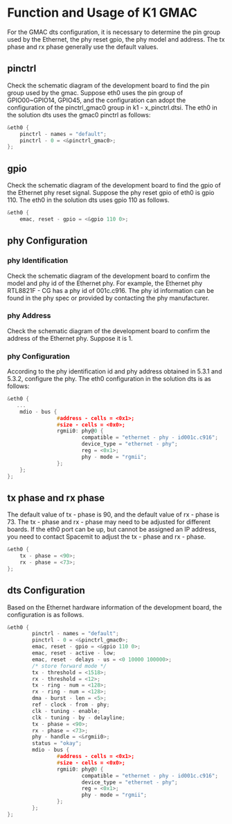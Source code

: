 # Function and Usage of K1 GMAC
For the GMAC dts configuration, it is necessary to determine the pin group used by the Ethernet, the phy reset gpio, the phy model and address. The tx phase and rx phase generally use the default values.
## pinctrl
Check the schematic diagram of the development board to find the pin group used by the gmac.
Suppose eth0 uses the pin group of GPIO00~GPIO14, GPIO45, and the configuration can adopt the configuration of the pinctrl_gmac0 group in k1 - x_pinctrl.dtsi.
The eth0 in the solution dts uses the gmac0 pinctrl as follows:
```c
&eth0 {
    pinctrl - names = "default";
    pinctrl - 0 = <&pinctrl_gmac0>;
};
```
## gpio
Check the schematic diagram of the development board to find the gpio of the Ethernet phy reset signal. Suppose the phy reset gpio of eth0 is gpio 110.
The eth0 in the solution dts uses gpio 110 as follows.
```c
&eth0 {
    emac, reset - gpio = <&gpio 110 0>;
```
## phy Configuration
### phy Identification
Check the schematic diagram of the development board to confirm the model and phy id of the Ethernet phy.
For example, the Ethernet phy RTL8821F - CG has a phy id of 001c.c916.
The phy id information can be found in the phy spec or provided by contacting the phy manufacturer.
### phy Address
Check the schematic diagram of the development board to confirm the address of the Ethernet phy. Suppose it is 1.
### phy Configuration
According to the phy identification id and phy address obtained in 5.3.1 and 5.3.2, configure the phy.
The eth0 configuration in the solution dts is as follows:
```c
&eth0 {
   ...
    mdio - bus {
                #address - cells = <0x1>;
                #size - cells = <0x0>;
                rgmii0: phy@0 {
                        compatible = "ethernet - phy - id001c.c916";
                        device_type = "ethernet - phy";
                        reg = <0x1>;
                        phy - mode = "rgmii";
                };
    };
};
```
## tx phase and rx phase
The default value of tx - phase is 90, and the default value of rx - phase is 73.
The tx - phase and rx - phase may need to be adjusted for different boards. If the eth0 port can be up, but cannot be assigned an IP address, you need to contact Spacemit to adjust the tx - phase and rx - phase.
```c
&eth0 {
    tx - phase = <90>;
    rx - phase = <73>;
};
```
## dts Configuration
Based on the Ethernet hardware information of the development board, the configuration is as follows.
```c
&eth0 {
        pinctrl - names = "default";
        pinctrl - 0 = <&pinctrl_gmac0>;
        emac, reset - gpio = <&gpio 110 0>;
        emac, reset - active - low;
        emac, reset - delays - us = <0 10000 100000>;
        /* store forward mode */
        tx - threshold = <1518>;
        rx - threshold = <12>;
        tx - ring - num = <128>;
        rx - ring - num = <128>;
        dma - burst - len = <5>;
        ref - clock - from - phy;
        clk - tuning - enable;
        clk - tuning - by - delayline;
        tx - phase = <90>;
        rx - phase = <73>;
        phy - handle = <&rgmii0>;
        status = "okay";
        mdio - bus {
                #address - cells = <0x1>;
                #size - cells = <0x0>;
                rgmii0: phy@0 {
                        compatible = "ethernet - phy - id001c.c916";
                        device_type = "ethernet - phy";
                        reg = <0x1>;
                        phy - mode = "rgmii";
                };
        };
};
```